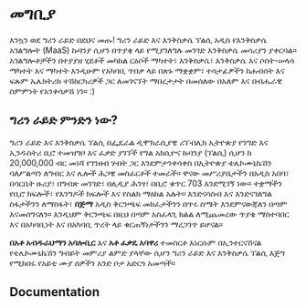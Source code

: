 # መግቢያ
 
እንኳን ወደ ግሪን ራይድ በደህና መጡ! ግሪን ራይድ እና እንቅስቃሴ ፕልሲ አዲስ የእንቅስቃሴ አገልግሎት (MaaS) ኩባንያ ሲሆን በጥያቄ ላይ የሚያገለግሉ መንገድ እንቅስቃሴ መሳሪያን ያቀርባል። አገልግሎቶቻችን በተያያዘ ሂደቶች መካከል ርዕሶች ማካተት፣ እንቅስቃሴ፣ እንቅስቃሴ እና ሶስት-ሠላሳ ማካተት እና ማካተት እንዲሁም የአካባቢ ጥበቃ ላይ በጽኑ ማቋቋም፣ ተሳታፊዎችን ከሐብሰት እና ፍጹም ኤሌክትሪክ ተሽከርካሪዎች ጋር ለመገናኘት ማበረታታት በመሰለው በአለም እና በብሔራዊ ስምምነት የአንቀሳቃሽ ነን። :)

## ግሪን ራይድ ምንድን ነው?
ግሪን ራይድ እና እንቅስቃሴ ፕልሲ በፌዴራል ዲሞክራሲያዊ ሪፐብሊክ ኢትዮጵያ የንግድ እና ኢንዱስትሪ ቢሮ ተመዝግቦ እና ፈቃድ ያገኘች የግል አክሲዮና ኩባንያ (ፕልሲ) ሲሆን ከ 20,000,000 ብር መነሻ የገንዘብ ሃብት ጋር እንደምታንቀሳቀስ በኢትዮጵያ ቴሌኮሙኒኬሽን ባለሥልጣን ለግብር እና ሌሎች ሕጋዊ መስፈርቶች ተመራች። ዋናው መሥሪያቤታችን በአዲስ አበባ፣ በሳርቤት ዙሪያ፣ በግብጽ መንገድ፣ በሊዲያ ሕንፃ፣ በቢሮ ቁጥር 703 እንደሚገኝ ነው። ተቋማችን የቢሮ ክፍሎች፣ የእንግዶች ክፍሎች እና የስልክ ማዕከል አሉት። እንድናሳስብ እና እንድናገለግል ስፋታችንን ለማስፋት፣ **በጅማ** አዲስ ቅርንጫፍ መክፈታችንን በጥሩ ስሜት እንደምናውጃለን በጣም እናመሰግናለን። እንዲህም ቅርንጫፍ በዚህ በጣም አስፈላጊ ክልል ለሚጨመረው ጥያቄ ማስተባበር እና በአካባቢነት እና በአካባቢ ጥረት ላይ ቁርጠኝነታችንን ማረጋገጥ ይሆናል።

**በአቶ አብዱራህማን አባሎቢር** እና **አቶ ፈቃዴ አባዋሪ** ተመስርቶ እነርሱም በኢንተርናሽናል የቴሌኮሙኒኬሽን ግብይት መምሪያ ልምድ ያላቸው ሲሆን ግሪን ራይድ እና እንቅስቃሴ ፕልሲ እጅግ የሚከበሩ የአይቲ ሙያ ሰዎችን አንድ ቦታ አድርጎ አመጣች።


        






## Documentation


